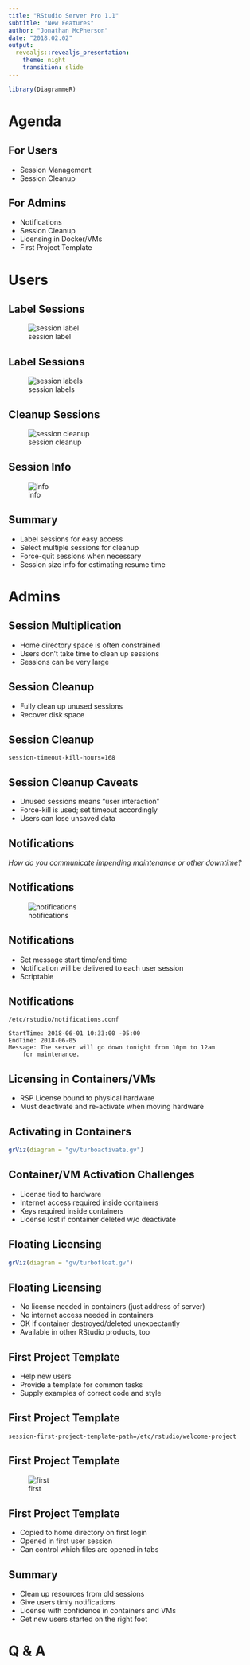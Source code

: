 ```yaml
---
title: "RStudio Server Pro 1.1"
subtitle: "New Features"
author: "Jonathan McPherson"
date: "2018.02.02"
output: 
  revealjs::revealjs_presentation:
    theme: night
    transition: slide
---
```


```r
library(DiagrammeR)
```

# Agenda

## For Users

- Session Management
- Session Cleanup

## For Admins

- Notifications
- Session Cleanup
- Licensing in Docker/VMs
- First Project Template

# Users

## Label Sessions

![session label](img/label-session.png)

## Label Sessions

![session labels](img/labelled-sessions.png)

## Cleanup Sessions

![session cleanup](img/select-sessions.png)

## Session Info

![info](img/session-sizes.png)

## Summary

- Label sessions for easy access
- Select multiple sessions for cleanup
- Force-quit sessions when necessary
- Session size info for estimating resume time

# Admins

## Session Multiplication

- Home directory space is often constrained
- Users don't take time to clean up sessions
- Sessions can be very large

## Session Cleanup

- Fully clean up unused sessions
- Recover disk space

## Session Cleanup

    session-timeout-kill-hours=168

## Session Cleanup Caveats

- Unused sessions means "user interaction"
- Force-kill is used; set timeout accordingly
- Users can lose unsaved data

## Notifications

*How do you communicate impending maintenance or other downtime?*

## Notifications

![notifications](img/admin-notifications.png)

## Notifications

- Set message start time/end time
- Notification will be delivered to each user session
- Scriptable

## Notifications

    /etc/rstudio/notifications.conf
    
    StartTime: 2018-06-01 10:33:00 -05:00
    EndTime: 2018-06-05
    Message: The server will go down tonight from 10pm to 12am
        for maintenance.

## Licensing in Containers/VMs

- RSP License bound to physical hardware
- Must deactivate and re-activate when moving hardware

## Activating in Containers

```r
grViz(diagram = "gv/turboactivate.gv")
```

## Container/VM Activation Challenges

- License tied to hardware
- Internet access required inside containers
- Keys required inside containers
- License lost if container deleted w/o deactivate

## Floating Licensing {class="center"}

```r
grViz(diagram = "gv/turbofloat.gv")
```

## Floating Licensing

- No license needed in containers (just address of server)
- No internet access needed in containers
- OK if container destroyed/deleted unexpectantly
- Available in other RStudio products, too

## First Project Template

- Help new users
- Provide a template for common tasks
- Supply examples of correct code and style

## First Project Template

    session-first-project-template-path=/etc/rstudio/welcome-project

## First Project Template

![first](img/new-project.png)

## First Project Template

- Copied to home directory on first login
- Opened in first user session
- Can control which files are opened in tabs

## Summary

- Clean up resources from old sessions
- Give users timly notifications
- License with confidence in containers and VMs
- Get new users started on the right foot

# Q & A
